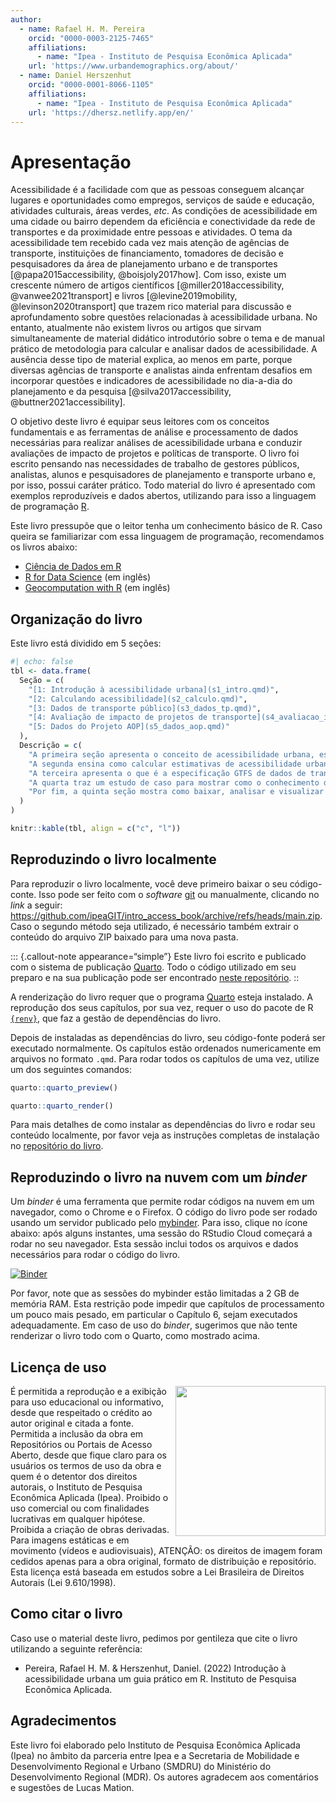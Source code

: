 ```yaml
---
author:
  - name: Rafael H. M. Pereira
    orcid: "0000-0003-2125-7465"
    affiliations:
      - name: "Ipea - Instituto de Pesquisa Econômica Aplicada"
    url: 'https://www.urbandemographics.org/about/'
  - name: Daniel Herszenhut
    orcid: "0000-0001-8066-1105"
    affiliations:
      - name: "Ipea - Instituto de Pesquisa Econômica Aplicada"
    url: 'https://dhersz.netlify.app/en/'
---
```


# Apresentação {.unnumbered}

Acessibilidade é a facilidade com que as pessoas conseguem alcançar lugares e oportunidades como empregos, serviços de saúde e educação, atividades culturais, áreas verdes, *etc*. As condições de acessibilidade em uma cidade ou bairro dependem da eficiência e conectividade da rede de transportes e da proximidade entre pessoas e atividades. O tema da acessibilidade tem recebido cada vez mais atenção de agências de transporte, instituições de financiamento, tomadores de decisão e pesquisadores da área de planejamento urbano e de transportes [@papa2015accessibility, @boisjoly2017how]. Com isso, existe um crescente número de artigos científicos [@miller2018accessibility, @vanwee2021transport] e livros [@levine2019mobility, @levinson2020transport] que trazem rico material para discussão e aprofundamento sobre questões relacionadas à acessibilidade urbana. No entanto, atualmente não existem livros ou artigos que sirvam simultaneamente de material didático introdutório sobre o tema e de manual prático de metodologia para calcular e analisar dados de acessibilidade. A ausência desse tipo de material explica, ao menos em parte, porque diversas agências de transporte e analistas ainda enfrentam desafios em incorporar questões e indicadores de acessibilidade no dia-a-dia do planejamento e da pesquisa [@silva2017accessibility, @buttner2021accessibility].

O objetivo deste livro é equipar seus leitores com os conceitos fundamentais e as ferramentas de análise e processamento de dados necessárias para realizar análises de acessibilidade urbana e conduzir avaliações de impacto de projetos e políticas de transporte. O livro foi escrito pensando nas necessidades de trabalho de gestores públicos, analistas, alunos e pesquisadores de planejamento e transporte urbano e, por isso, possui caráter prático. Todo material do livro é apresentado com exemplos reproduzíveis e dados abertos, utilizando para isso a linguagem de programação [R](https://www.r-project.org/).

::: {.callout-important appearance="simple"}
Este livro pressupõe que o leitor tenha um conhecimento básico de R. Caso queira se familiarizar com essa linguagem de programação, recomendamos os livros abaixo:

- [Ciência de Dados em R](https://livro.curso-r.com/)
- [R for Data Science](https://r4ds.had.co.nz/) (em inglês)
- [Geocomputation with R](https://geocompr.robinlovelace.net/) (em inglês)
:::

## Organização do livro

Este livro está dividido em 5 seções:

```r
#| echo: false
tbl <- data.frame(
  Seção = c(
  	"[1: Introdução à acessibilidade urbana](s1_intro.qmd)",
  	"[2: Calculando acessibilidade](s2_calculo.qmd)",
  	"[3: Dados de transporte público](s3_dados_tp.qmd)",
  	"[4: Avaliação de impacto de projetos de transporte](s4_avaliacao_impacto.qmd)",
  	"[5: Dados do Projeto AOP](s5_dados_aop.qmd)"
  ),
  Descrição = c(
	"A primeira seção apresenta o conceito de acessibilidade urbana, esclarece as diferenças entre acessibilidade e mobilidade, e apresenta os principais indicadores usados para medir a acessibilidade urbana.",
	"A segunda ensina como calcular estimativas de acessibilidade urbana em R usando os pacotes `{r5r}` e `{accessibility}` a partir de dados públicos abertos, e como visualizar os resultados com mapas e gráficos.",
	"A terceira apresenta o que é a especificação GTFS de dados de transporte público, e mostra como trabalhar e analisar dados de GTFS usando o pacote `{gtfstools}`.",
	"A quarta traz um estudo de caso para mostrar como o conhecimento dos capítulos anteriores pode ser utilizado para avaliar o impacto de políticas públicas sobre as condições de acessibilidade urbana.",
	"Por fim, a quinta seção mostra como baixar, analisar e visualizar os dados do projeto Acesso a Oportunidades para analisar a distribuição espacial e socioeconômica das condições de acesso a oportunidades nas cidades brasileiras."
  )
)

knitr::kable(tbl, align = c("c", "l"))
```



## Reproduzindo o livro localmente

Para reproduzir o livro localmente, você deve primeiro baixar o seu código-conte. Isso pode ser feito com o *software* [git](https://git-scm.com/) ou manualmente, clicando no *link* a seguir: <https://github.com/ipeaGIT/intro_access_book/archive/refs/heads/main.zip>. Caso o segundo método seja utilizado, é necessário também extrair o conteúdo do arquivo ZIP baixado para uma nova pasta.

::: {.callout-note appearance="simple"}
Este livro foi escrito e publicado com o sistema de publicação [Quarto](https://quarto.org). Todo o código utilizado em seu preparo e na sua publicação pode ser encontrado [neste repositório](https://github.com/ipeaGIT/intro_access_book). 
::

A renderização do livro requer que o programa [Quarto](https://quarto.org/) esteja instalado. A reprodução dos seus capítulos, por sua vez, requer o uso do pacote de R [`{renv}`](https://rstudio.github.io/renv/index.html), que faz a gestão de dependências do livro.

Depois de instaladas as dependências do livro, seu código-fonte poderá ser executado normalmente. Os capítulos estão ordenados numericamente em arquivos no formato `.qmd`. Para rodar todos os capítulos de uma vez, utilize um dos seguintes comandos:

```r
quarto::quarto_preview()

quarto::quarto_render()
```

Para mais detalhes de como instalar as dependências do livro e rodar seu conteúdo localmente, por favor veja as instruções completas de instalação no [repositório do livro](https://github.com/ipeaGIT/intro_access_book).

## Reproduzindo o livro na nuvem com um *binder*

Um *binder* é uma ferramenta que permite rodar códigos na nuvem em um navegador, como o Chrome e o Firefox. O código do livro pode ser rodado usando um servidor publicado pelo [mybinder](https://mybinder.org/). Para isso, clique no ícone abaixo: após alguns instantes, uma sessão do RStudio Cloud começará a rodar no seu navegador. Esta sessão inclui todos os arquivos e dados necessários para rodar o código do livro.

[![Binder](https://mybinder.org/badge_logo.svg)](https://mybinder.org/v2/gh/ipeaGIT/intro_access_book/HEAD?urlpath=rstudio)

Por favor, note que as sessões do mybinder estão limitadas a 2 GB de memória RAM. Esta restrição pode impedir que capítulos de processamento um pouco mais pesado, em particular o Capítulo 6, sejam executados adequadamente. Em caso de uso do *binder*, sugerimos que não tente renderizar o livro todo com o Quarto, como mostrado acima.

## Licença de uso

<img align="right" src="images/ipea_logo.png" width="240">
É permitida a reprodução e a exibição para uso educacional ou informativo, desde que respeitado o crédito ao autor original e citada a fonte. Permitida a inclusão da obra em Repositórios ou Portais de Acesso Aberto, desde que fique claro para os usuários os termos de uso da obra e quem é o detentor dos direitos autorais, o Instituto de Pesquisa Econômica Aplicada (Ipea). Proibido o uso comercial ou com finalidades lucrativas em qualquer hipótese. Proibida a criação de obras derivadas. Para imagens estáticas e em movimento (vídeos e audiovisuais), ATENÇÃO: os direitos de imagem foram cedidos apenas para a obra original, formato de distribuição e repositório. Esta licença está baseada em estudos sobre a Lei Brasileira de Direitos Autorais (Lei 9.610/1998).

## Como citar o livro

Caso use o material deste livro, pedimos por gentileza que cite o livro utilizando a seguinte referência:

- Pereira, Rafael H. M. & Herszenhut, Daniel. (2022) Introdução à acessibilidade urbana um guia prático em R. Instituto de Pesquisa Econômica Aplicada.

## Agradecimentos

Este livro foi elaborado pelo Instituto de Pesquisa Econômica Aplicada (Ipea) no âmbito da parceria entre Ipea e a Secretaria de Mobilidade e Desenvolvimento Regional e Urbano (SMDRU) do Ministério do Desenvolvimento Regional (MDR). Os autores agradecem aos comentários e sugestões de Lucas Mation.

